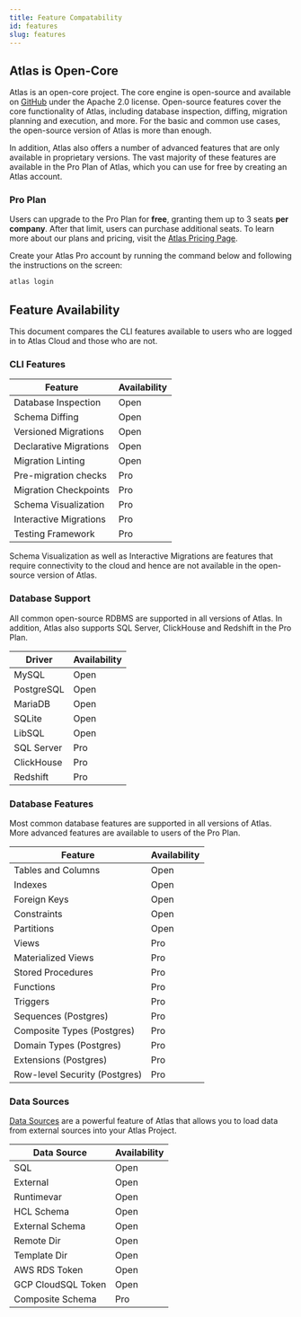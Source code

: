 ```yaml
---
title: Feature Compatability
id: features
slug: features
---
```


##  Atlas is Open-Core

Atlas is an open-core project. The core engine is open-source and available on [GitHub](https://github.com/ariga/atlas)
under the Apache 2.0 license. Open-source features cover the core functionality of Atlas, including database inspection,
diffing, migration planning and execution, and more. For the basic and common use cases, the open-source version of
Atlas is more than enough.

In addition, Atlas also offers a number of advanced features that are only available in proprietary versions. The
vast majority of these features are available in the Pro Plan of Atlas, which you can use for free by creating
an Atlas account. 

### Pro Plan

Users can upgrade to the Pro Plan for **free**, granting them up to 3 seats **per company**. After that limit, users can
purchase additional seats. To learn more about our plans and pricing, visit the [Atlas Pricing Page](/pricing).

Create your Atlas Pro account by running the command below and following the instructions on the screen:

```bash
atlas login
```

## Feature Availability

This document compares the CLI features available to users who are logged in to Atlas Cloud and those who are not.

### CLI Features

| Feature                | Availability   |
|------------------------|----------------|
| Database Inspection    | Open           |
| Schema Diffing         | Open           |
| Versioned Migrations   | Open           |
| Declarative Migrations | Open           |
| Migration Linting      | Open           |
| Pre-migration checks   | Pro            |
| Migration Checkpoints  | Pro            |
| Schema Visualization   | Pro            |
| Interactive Migrations | Pro            |
| Testing Framework      | Pro            |

Schema Visualization as well as Interactive Migrations are features that require connectivity to the cloud and hence
are not available in the open-source version of Atlas.

### Database Support

All common open-source RDBMS are supported in all versions of Atlas. In addition, Atlas also supports SQL Server, ClickHouse
and Redshift in the Pro Plan.

| Driver     | Availability          |
|------------|-----------------------|
| MySQL      | Open                  |
| PostgreSQL | Open                  |
| MariaDB    | Open                  |
| SQLite     | Open                  |
| LibSQL     | Open                  |
| SQL Server | Pro                   |
| ClickHouse | Pro                   |
| Redshift   | Pro                   |

### Database Features

Most common database features are supported in all versions of Atlas. More advanced features are available
to users of the Pro Plan.

| Feature                       | Availability   |
|-------------------------------|----------------|
| Tables and Columns            | Open           |
| Indexes                       | Open           |
| Foreign Keys                  | Open           |
| Constraints                   | Open           |
| Partitions                    | Open           |
| Views                         | Pro            |
| Materialized Views            | Pro            |
| Stored Procedures             | Pro            |
| Functions                     | Pro            |
| Triggers                      | Pro            |
| Sequences (Postgres)          | Pro            |
| Composite Types (Postgres)    | Pro            |
| Domain Types (Postgres)       | Pro            |
| Extensions (Postgres)         | Pro            |
| Row-level Security (Postgres) | Pro            |

### Data Sources

[Data Sources](/atlas-schema/projects#data-sources) are a powerful feature of Atlas that allows you to load data from external sources into your Atlas Project.

| Data Source        | Availability   |
|--------------------|----------------|
| SQL                | Open           |
| External           | Open           |
| Runtimevar         | Open           |
| HCL Schema         | Open           |
| External Schema    | Open           |
| Remote Dir         | Open           |
| Template Dir       | Open           |
| AWS RDS Token      | Open           |
| GCP CloudSQL Token | Open           |
| Composite Schema   | Pro            |